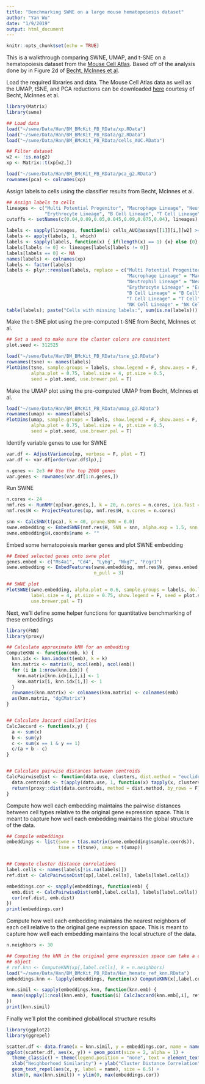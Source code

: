 ```yaml
---
title: "Benchmarking SWNE on a large mouse hematopoiesis dataset"
author: "Yan Wu"
date: "1/9/2019"
output: html_document
---
```


```r
knitr::opts_chunk$set(echo = TRUE)
```

This is a walkthrough comparing SWNE, UMAP, and t-SNE on a hematopoiesis dataset from the [Mouse Cell Atlas](http://bis.zju.edu.cn/MCA/). Based off of the analysis done by in Figure 2d of [Becht, McInnes et al](https://www.nature.com/articles/nbt.4314).


Load the required libraries and data. The Mouse Cell Atlas data as well as the UMAP, tSNE, and PCA reductions can be downloaded [here](ftp://genome-miner.ucsd.edu/swne_files/Han.tar.gz) courtesy of Becht, McInnes et al.
```r
library(Matrix)
library(swne)

## Load data
load("~/swne/Data/Han/BM_BMcKit_PB_RData/xp.RData")
load("~/swne/Data/Han/BM_BMcKit_PB_RData/g2.RData")
load("~/swne/Data/Han/BM_BMcKit_PB_RData/cells_AUC.RData")

## Filter dataset
w2 <- !is.na(g2)
xp <- Matrix::t(xp[w2,])

load("~/swne/Data/Han/BM_BMcKit_PB_RData/pca_g2.RData")
rownames(pca) <- colnames(xp)
```


Assign labels to cells using the classifier results from Becht, McInnes et al.
```r
## Assign labels to cells
lineages <- c("Multi Potential Progenitor", "Macrophage Lineage", "Neutrophil Lineage",
              "Erythrocyte Lineage", "B Cell Lineage", "T Cell Lineage", "NK Cell Lineage")
cutoffs <- setNames(c(0.04,0.09,0.05,0.045,0.09,0.075,0.04), lineages)

labels <- sapply(lineages, function(i) cells_AUC@assays[[1]][i,][w2] >= cutoffs[i])
labels <- apply(labels, 1, which)
labels <- sapply(labels, function(x) { if(length(x) == 1) {x} else {0} })
labels[labels != 0] <- lineages[labels[labels != 0]]
labels[labels == 0] <- NA
names(labels) <- colnames(xp)
labels <- factor(labels)
labels <- plyr::revalue(labels, replace = c("Multi Potential Progenitor" = "MPP",
                                            "Macrophage Lineage" = "Macrophage",
                                            "Neutrophil Lineage" = "Neutrophil",
                                            "Erythrocyte Lineage" = "Erythrocyte",
                                            "B Cell Lineage" = "B Cell",
                                            "T Cell Lineage" = "T Cell",
                                            "NK Cell Lineage" = "NK Cell"))
table(labels); paste("Cells with missing labels:", sum(is.na(labels)))
```


Make the t-SNE plot using the pre-computed t-SNE from Becht, McInnes et al.
```r
## Set a seed to make sure the cluster colors are consistent
plot.seed <- 312525

load("~/swne/Data/Han/BM_BMcKit_PB_RData/tsne_g2.RData")
rownames(tsne) <- names(labels)
PlotDims(tsne, sample.groups = labels, show.legend = F, show.axes = F,
         alpha.plot = 0.75, label.size = 4, pt.size = 0.5,
         seed = plot.seed, use.brewer.pal = T)
```


Make the UMAP plot using the pre-computed UMAP from Becht, McInnes et al.
```r
load("~/swne/Data/Han/BM_BMcKit_PB_RData/umap_g2.RData")
rownames(umap) <- names(labels)
PlotDims(umap, sample.groups = labels, show.legend = F, show.axes = F,
         alpha.plot = 0.75, label.size = 4, pt.size = 0.5,
         seed = plot.seed, use.brewer.pal = T)
```


Identify variable genes to use for SWNE
```r
var.df <- AdjustVariance(xp, verbose = F, plot = T)
var.df <- var.df[order(var.df$lp),]

n.genes <- 2e3 ## Use the top 2000 genes
var.genes <- rownames(var.df[1:n.genes,])
```


Run SWNE
```r
n.cores <- 24
nmf.res <- RunNMF(xp[var.genes,], k = 20, n.cores = n.cores, ica.fast = T)
nmf.res$W <- ProjectFeatures(xp, nmf.res$H, n.cores = n.cores)

snn <- CalcSNN(t(pca), k = 40, prune.SNN = 0.0)
swne.embedding <- EmbedSWNE(nmf.res$H, SNN = snn, alpha.exp = 1.5, snn.exp = 0.5, n_pull = 3)
swne.embedding$H.coords$name <- ""
```


Embed some hematopoiesis marker genes and plot SWNE embedding
```r
## Embed selected genes onto swne plot
genes.embed <- c("Ms4a1", "Cd4", "Ly6g", "Nkg7", "Fcgr1")
swne.embedding <- EmbedFeatures(swne.embedding, nmf.res$W, genes.embed,
                                n_pull = 3)

## SWNE plot
PlotSWNE(swne.embedding, alpha.plot = 0.6, sample.groups = labels, do.label = T,
         label.size = 4, pt.size = 0.75, show.legend = F, seed = plot.seed,
         use.brewer.pal = T)
```


Next, we'll define some helper functions for quantitative benchmarking of these embeddings
```r
library(FNN)
library(proxy)

## Calculate approximate kNN for an embedding
ComputeKNN <- function(emb, k) {
  knn.idx <- knn.index(t(emb), k = k)
  knn.matrix <- matrix(0, ncol(emb), ncol(emb))
  for (i in 1:nrow(knn.idx)) {
    knn.matrix[knn.idx[i,],i] <- 1
    knn.matrix[i, knn.idx[i,]] <- 1
  }
  rownames(knn.matrix) <- colnames(knn.matrix) <- colnames(emb)
  as(knn.matrix, "dgCMatrix")
}


## Calculate Jaccard similarities
CalcJaccard <- function(x,y) {
  a <- sum(x)
  b <- sum(y)
  c <- sum(x == 1 & y == 1)
  c/(a + b - c)
}


## Calculate pairwise distances between centroids
CalcPairwiseDist <- function(data.use, clusters, dist.method = "euclidean") {
  data.centroids <- t(apply(data.use, 1, function(x) tapply(x, clusters, mean)))
  return(proxy::dist(data.centroids, method = dist.method, by_rows = F))
}
```



Compute how well each embedding maintains the pairwise distances between cell types relative to the original gene expression space. This is meant to capture how well each embedding maintains the global structure of the data.
```r
## Compile embeddings
embeddings <- list(swne = t(as.matrix(swne.embedding$sample.coords)),
                   tsne = t(tsne), umap = t(umap))


## Compute cluster distance correlations
label.cells <- names(labels[!is.na(labels)])
ref.dist <- CalcPairwiseDist(xp[,label.cells], labels[label.cells])

embeddings.cor <- sapply(embeddings, function(emb) {
  emb.dist <- CalcPairwiseDist(emb[,label.cells], labels[label.cells])
  cor(ref.dist, emb.dist)
})
print(embeddings.cor)
```


Compute how well each embedding maintains the nearest neighbors of each cell relative to the original gene expression space. This is meant to capture how well each embedding maintains the local structure of the data.
```r
n.neighbors <- 30

## Computing the kNN in the original gene expression space can take a couple hours so to save time we'll load a pre-computed
## object
# ref.knn <- ComputeKNN(xp[,label.cells], k = n.neighbors)
load("~/swne/Data/Han/BM_BMcKit_PB_RData/Han_hemato_ref_knn.RData")
embeddings.knn <- lapply(embeddings, function(x) ComputeKNN(x[,label.cells], k = n.neighbors))

knn.simil <- sapply(embeddings.knn, function(knn.emb) {
  mean(sapply(1:ncol(knn.emb), function(i) CalcJaccard(knn.emb[,i], ref.knn[,i])))
})
print(knn.simil)
```


Finally we'll plot the combined global/local structure results
```r
library(ggplot2)
library(ggrepel)

scatter.df <- data.frame(x = knn.simil, y = embeddings.cor, name = names(embeddings))
ggplot(scatter.df, aes(x, y)) + geom_point(size = 2, alpha = 1) +
  theme_classic() + theme(legend.position = "none", text = element_text(size = 16)) +
  xlab("Neighborhood Similarity") + ylab("Cluster Distance Correlation") +
  geom_text_repel(aes(x, y, label = name), size = 6.5) +
  xlim(0, max(knn.simil)) + ylim(0, max(embeddings.cor))
```
